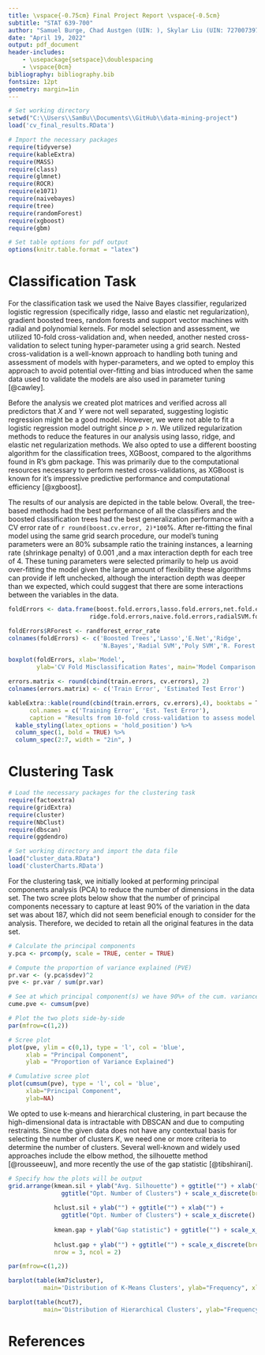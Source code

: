 ```yaml
---
title: \vspace{-0.75cm} Final Project Report \vspace{-0.5cm} 
subtitle: "STAT 639-700"
author: "Samuel Burge, Chad Austgen (UIN: ), Skylar Liu (UIN: 727007397)"
date: "April 19, 2022"
output: pdf_document
header-includes:
    - \usepackage{setspace}\doublespacing
    - \vspace{0cm}
bibliography: bibliography.bib
fontsize: 12pt
geometry: margin=1in
---
```


```r
# Set working directory
setwd("C:\\Users\\SamBu\\Documents\\GitHub\\data-mining-project")
load('cv_final_results.RData')

# Import the necessary packages
require(tidyverse)
require(kableExtra)
require(MASS)
require(class)
require(glmnet)
require(ROCR)
require(e1071)
require(naivebayes)
require(tree)
require(randomForest)
require(xgboost)
require(gbm)

# Set table options for pdf output
options(knitr.table.format = "latex")
```

# Classification Task

For the classification task we used the Naive Bayes classifier, regularized logistic regression (specifically ridge, lasso and elastic net regularization), gradient boosted trees, random forests and support vector machines with radial and polynomial kernels. For model selection and assessment, we utilized 10-fold cross-validation and, when needed, another nested cross-validation to select tuning hyper-parameter using a grid search. Nested cross-validation is a well-known approach to handling both tuning and assessment of models with hyper-parameters, and we opted to employ this approach to avoid potential over-fitting and bias introduced when the same data used to validate the models are also used in parameter tuning [@cawley].

Before the analysis we created plot matrices and verified across all predictors that $X$ and $Y$ were not well separated, suggesting logistic regression might be a good model. However, we were not able to fit a logistic regression model outright since $p > n$. We utilized regularization methods to reduce the features in our analysis using lasso, ridge, and elastic net regularization methods. We also opted to use a different boosting algorithm for the classification trees, XGBoost, compared to the algorithms found in R's gbm package. This was primarily due to the computational resources necessary to perform nested cross-validations, as XGBoost is known for it's impressive predictive performance and computational efficiency [@xgboost]. 

The results of our analysis are depicted in the table below. Overall, the tree-based methods had the best performance of all the classifiers and the boosted classification trees had the best generalization performance with a CV error rate of `r round(boost.cv.error, 2)*100`%. After re-fitting the final model using the same grid search procedure, our model's tuning parameters were an 80% subsample ratio the training instances, a learning rate (shrinkage penalty) of 0.001 ,and a max interaction depth for each tree of 4. These tuning parameters were selected primarily to help us avoid over-fitting the model given the large amount of flexibility these algorithms can provide if left unchecked, although the interaction depth was deeper than we expected, which could suggest that there are some interactions between the variables in the data.

```r
foldErrors <- data.frame(boost.fold.errors,lasso.fold.errors,net.fold.errors,
                       ridge.fold.errors,naive.fold.errors,radialSVM.fold.errors,polySVM.fold.errors)

foldErrors$RForest <- randforest_error_rate
colnames(foldErrors) <- c('Boosted Trees','Lasso','E.Net','Ridge',
                          'N.Bayes','Radial SVM','Poly SVM','R. Forest')

boxplot(foldErrors, xlab='Model',
        ylab='CV Fold Misclassification Rates', main='Model Comparison')

```

```r
errors.matrix <- round(cbind(train.errors, cv.errors), 2)
colnames(errors.matrix) <- c('Train Error', 'Estimated Test Error')

kableExtra::kable(round(cbind(train.errors, cv.errors),4), booktabs = T, align = c('c', 'c'),
      col.names = c('Training Error', 'Est. Test Error'),
      caption = "Results from 10-fold cross-validation to assess model generalization performance.") %>%
  kable_styling(latex_options = 'hold_position') %>%
  column_spec(1, bold = TRUE) %>%
  column_spec(2:7, width = "2in", )
```

# Clustering Task

```r
# Load the necessary packages for the clustering task
require(factoextra)
require(gridExtra)
require(cluster)
require(NbClust)
require(dbscan)
require(ggdendro)

# Set working directory and import the data file
load("cluster_data.RData")
load('clusterCharts.RData')
```

For the clustering task, we initially looked at performing principal components analysis (PCA) to reduce the number of dimensions in the data set. The two scree plots below show that the number of principal components necessary to capture at least 90% of the variation in the data set was about 187, which did not seem beneficial enough to consider for the analysis. Therefore, we decided to retain all the original features in the data set.

```r
# Calculate the principal components
y.pca <- prcomp(y, scale = TRUE, center = TRUE)

# Compute the proportion of variance explained (PVE)
pr.var <- (y.pca$sdev)^2
pve <- pr.var / sum(pr.var)

# See at which principal component(s) we have 90%+ of the cum. variance explained
cume.pve <- cumsum(pve)

# Plot the two plots side-by-side
par(mfrow=c(1,2))

# Scree plot
plot(pve, ylim = c(0,1), type = 'l', col = 'blue',
     xlab = "Principal Component",
     ylab = "Proportion of Variance Explained")

# Cumulative scree plot
plot(cumsum(pve), type = 'l', col = 'blue',
     xlab="Principal Component",
     ylab=NA)
```

We opted to use k-means and hierarchical clustering, in part because the high-dimensional data is intractable with DBSCAN and due to computing restraints. Since the given data does not have any contextual basis for selecting the number of clusters $K$, we need one or more criteria to determine the number of clusters. Several well-known and widely used approaches include the elbow method, the silhouette method [@rousseeuw], and more recently the use of the gap statistic [@tibshirani].

```r
# Specify how the plots will be output
grid.arrange(kmean.sil + ylab("Avg. Silhouette") + ggtitle("") + xlab("") +
               ggtitle("Opt. Number of Clusters") + scale_x_discrete(breaks = ""),
             
             hclust.sil + ylab("") + ggtitle("") + xlab("") +
               ggtitle("Opt. Number of Clusters") + scale_x_discrete() +  scale_x_discrete(breaks = ""),
             
             kmean.gap + ylab("Gap statistic") + ggtitle("") + scale_x_discrete(breaks = c(1,3,5,7,9,11,13, 15)), 
             
             hclust.gap + ylab("") + ggtitle("") + scale_x_discrete(breaks = c(1,3,5,7,9,11,13, 15)),
             nrow = 3, ncol = 2)
```

```r
par(mfrow=c(1,2))

barplot(table(km7$cluster), 
          main='Distribution of K-Means Clusters', ylab="Frequency", xlab="Cluster")

barplot(table(hcut7),
          main='Distribution of Hierarchical Clusters', ylab="Frequency", xlab="Cluster")
```

# References
\footnotesize
